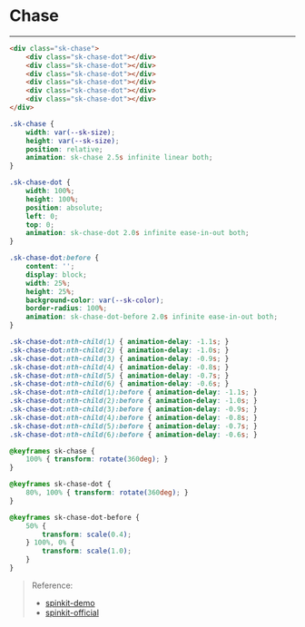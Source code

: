 
<Meta />

<style>
{`
    .sk-chase {
        --sk-size: 40px;
        --sk-color: #1ea7fd;
        width: var(--sk-size);
        height: var(--sk-size);
        position: relative;
        animation: sk-chase 2.5s infinite linear both;
    }

    .sk-chase-dot {
        width: 100%;
        height: 100%;
        position: absolute;
        left: 0;
        top: 0;
        animation: sk-chase-dot 2.0s infinite ease-in-out both;
    }

    .sk-chase-dot:before {
        content: '';
        display: block;
        width: 25%;
        height: 25%;
        background-color: var(--sk-color);
        border-radius: 100%;
        animation: sk-chase-dot-before 2.0s infinite ease-in-out both;
    }

    .sk-chase-dot:nth-child(1) { animation-delay: -1.1s; }
    .sk-chase-dot:nth-child(2) { animation-delay: -1.0s; }
    .sk-chase-dot:nth-child(3) { animation-delay: -0.9s; }
    .sk-chase-dot:nth-child(4) { animation-delay: -0.8s; }
    .sk-chase-dot:nth-child(5) { animation-delay: -0.7s; }
    .sk-chase-dot:nth-child(6) { animation-delay: -0.6s; }
    .sk-chase-dot:nth-child(1):before { animation-delay: -1.1s; }
    .sk-chase-dot:nth-child(2):before { animation-delay: -1.0s; }
    .sk-chase-dot:nth-child(3):before { animation-delay: -0.9s; }
    .sk-chase-dot:nth-child(4):before { animation-delay: -0.8s; }
    .sk-chase-dot:nth-child(5):before { animation-delay: -0.7s; }
    .sk-chase-dot:nth-child(6):before { animation-delay: -0.6s; }

    @keyframes sk-chase {
        100% { transform: rotate(360deg); }
    }

    @keyframes sk-chase-dot {
        80%, 100% { transform: rotate(360deg); }
    }

    @keyframes sk-chase-dot-before {
        50% {
            transform: scale(0.4);
        } 100%, 0% {
            transform: scale(1.0);
        }
    }
`}
</style>

# Chase

<Unstyled>
    <div className="p-20">
        <div className="sk-chase">
            <div className="sk-chase-dot"></div>
            <div className="sk-chase-dot"></div>
            <div className="sk-chase-dot"></div>
            <div className="sk-chase-dot"></div>
            <div className="sk-chase-dot"></div>
            <div className="sk-chase-dot"></div>
        </div>
    </div>
</Unstyled>

---

```html
<div class="sk-chase">
    <div class="sk-chase-dot"></div>
    <div class="sk-chase-dot"></div>
    <div class="sk-chase-dot"></div>
    <div class="sk-chase-dot"></div>
    <div class="sk-chase-dot"></div>
    <div class="sk-chase-dot"></div>
</div>
```

```css
.sk-chase {
    width: var(--sk-size);
    height: var(--sk-size);
    position: relative;
    animation: sk-chase 2.5s infinite linear both;
}

.sk-chase-dot {
    width: 100%;
    height: 100%;
    position: absolute;
    left: 0;
    top: 0;
    animation: sk-chase-dot 2.0s infinite ease-in-out both;
}

.sk-chase-dot:before {
    content: '';
    display: block;
    width: 25%;
    height: 25%;
    background-color: var(--sk-color);
    border-radius: 100%;
    animation: sk-chase-dot-before 2.0s infinite ease-in-out both;
}

.sk-chase-dot:nth-child(1) { animation-delay: -1.1s; }
.sk-chase-dot:nth-child(2) { animation-delay: -1.0s; }
.sk-chase-dot:nth-child(3) { animation-delay: -0.9s; }
.sk-chase-dot:nth-child(4) { animation-delay: -0.8s; }
.sk-chase-dot:nth-child(5) { animation-delay: -0.7s; }
.sk-chase-dot:nth-child(6) { animation-delay: -0.6s; }
.sk-chase-dot:nth-child(1):before { animation-delay: -1.1s; }
.sk-chase-dot:nth-child(2):before { animation-delay: -1.0s; }
.sk-chase-dot:nth-child(3):before { animation-delay: -0.9s; }
.sk-chase-dot:nth-child(4):before { animation-delay: -0.8s; }
.sk-chase-dot:nth-child(5):before { animation-delay: -0.7s; }
.sk-chase-dot:nth-child(6):before { animation-delay: -0.6s; }

@keyframes sk-chase {
    100% { transform: rotate(360deg); }
}

@keyframes sk-chase-dot {
    80%, 100% { transform: rotate(360deg); }
}

@keyframes sk-chase-dot-before {
    50% {
        transform: scale(0.4);
    } 100%, 0% {
        transform: scale(1.0);
    }
}
```

> Reference:
> - [spinkit-demo](https://tobiasahlin.com/spinkit/)
> - [spinkit-official](https://github.com/tobiasahlin/SpinKit)